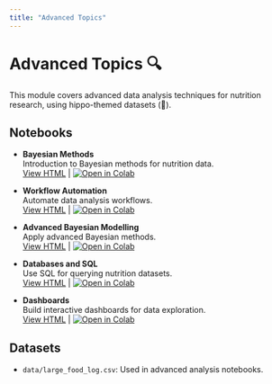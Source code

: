 ```yaml
---
title: "Advanced Topics"
---
```


# Advanced Topics 🔍

This module covers advanced data analysis techniques for nutrition research, using hippo-themed datasets (🦛).

## Notebooks

- **Bayesian Methods**  
  Introduction to Bayesian methods for nutrition data.  
  [View HTML](5.1_bayesian_methods.html) | [![Open in Colab](https://colab.research.google.com/assets/colab-badge.svg)](https://colab.research.google.com/github/ggkuhnle/data-analysis-projects/blob/main/notebooks/05_advanced/5.1_bayesian_methods.ipynb)

- **Workflow Automation**  
  Automate data analysis workflows.  
  [View HTML](5.2_workflow_automation.html) | [![Open in Colab](https://colab.research.google.com/assets/colab-badge.svg)](https://colab.research.google.com/github/ggkuhnle/data-analysis-projects/blob/main/notebooks/05_advanced/5.2_workflow_automation.ipynb)

- **Advanced Bayesian Modelling**  
  Apply advanced Bayesian methods.  
  [View HTML](5.3_adcanced_bayesian.html) | [![Open in Colab](https://colab.research.google.com/assets/colab-badge.svg)](https://colab.research.google.com/github/ggkuhnle/data-analysis-projects/blob/main/notebooks/05_advanced/5.3_adcanced_bayesian.ipynb)

- **Databases and SQL**  
  Use SQL for querying nutrition datasets.  
  [View HTML](5.4_databases_sql.html) | [![Open in Colab](https://colab.research.google.com/assets/colab-badge.svg)](https://colab.research.google.com/github/ggkuhnle/data-analysis-projects/blob/main/notebooks/05_advanced/5.4_databases_sql.ipynb)

- **Dashboards**  
  Build interactive dashboards for data exploration.  
  [View HTML](5.5_dashboards.html) | [![Open in Colab](https://colab.research.google.com/assets/colab-badge.svg)](https://colab.research.google.com/github/ggkuhnle/data-analysis-projects/blob/main/notebooks/05_advanced/5.5_dashboards.ipynb)

## Datasets

- `data/large_food_log.csv`: Used in advanced analysis notebooks.
